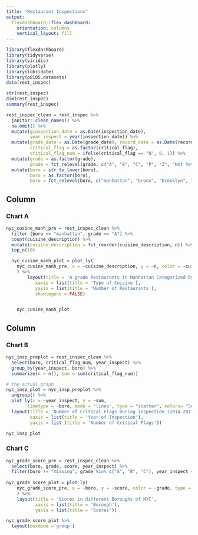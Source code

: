 ```yaml
---
title: "Restaurant Inspections"
output: 
  flexdashboard::flex_dashboard:
    orientation: columns
    vertical_layout: fill
---
```


```r
library(flexdashboard)
library(tidyverse)
library(viridis)
library(plotly)
library(lubridate)
library(p8105.datasets)
data(rest_inspec)
```

```r
str(rest_inspec)
dim(rest_inspec)
summary(rest_inspec)
```

```r
rest_inspec_clean = rest_inspec %>%
  janitor::clean_names() %>%
  na.omit() %>%
  mutate(ginspection_date = as.Date(inspection_date),
         year_inspect = year(inspection_date)) %>%
  mutate(grade_date = as.Date(grade_date), record_date = as.Date(record_date),
         critical_flag = as.factor(critical_flag), 
         critical_flag_num = ifelse(critical_flag == "N", 0, 1)) %>%
  mutate(grade = as.factor(grade),
         grade = fct_relevel(grade, c("A", "B", "C", "P", "Z", "Not Yet Graded"))) %>% 
  mutate(boro = str_to_lower(boro),
         boro = as.factor(boro),
         boro = fct_relevel(boro, c("manhattan", "bronx", "brooklyn", "queens", "staten island")))
```


Column {data-width=650}
-----------------------------------------------------------------------

### Chart A

```r
nyc_cusine_manh_pre = rest_inspec_clean %>% 
  filter (boro == "manhattan", grade == "A") %>% 
  count(cuisine_description) %>% 
  mutate(cuisine_description = fct_reorder(cuisine_description, n)) %>% 
  top_n(10)

  nyc_cusine_manh_plot = plot_ly(
    nyc_cusine_manh_pre, x = ~cuisine_description, y = ~n, color = ~cuisine_description, type = "bar", colors = "Set3"
    ) %>% 
        layout(title = 'A grade Restaurants in Manhattan Categorized by Cuisine Types',
           xaxis = list(title = 'Type of Cuisine'),
           yaxis = list(title = 'Number of Restaurants'), 
           showlegend = FALSE)


    nyc_cusine_manh_plot
```

Column {data-width=350}
-----------------------------------------------------------------------

### Chart B

```r

nyc_insp_preplot = rest_inspec_clean %>%
  select(boro, critical_flag_num, year_inspect) %>%
  group_by(year_inspect, boro) %>%
  summarize(n = n(), sum = sum(critical_flag_num))

# the actual graph
nyc_insp_plot = nyc_insp_preplot %>%
  ungroup() %>%
  plot_ly(x = ~year_inspect, y = ~sum, 
        linetype = ~boro, mode = 'lines', type = "scatter", colors= "Set3") %>%
  layout(title = 'Number of Critical Flags During inspection (2014-2017)',
         xaxis = list(title = 'Year of Inspection'),
         yaxis = list (title = 'Number of Critical Flags'))

nyc_insp_plot 
```

### Chart C

```r
nyc_grade_score_pre = rest_inspec_clean %>% 
  select(boro, grade, score, year_inspect) %>% 
  filter(boro != "missing", grade %in% c("A", "B", "C"), year_inspect == "2017")
  
nyc_grade_score_plot = plot_ly(
    nyc_grade_score_pre, x = ~boro, y = ~score, color = ~grade, type = "box", colors = "Set2"
    ) %>% 
    layout(title = 'Scores in different Boroughs of NYC',
           xaxis = list(title = 'Borough'),
           yaxis = list(title = 'Scores'))

nyc_grade_score_plot %>% 
  layout(boxmode ='group')
```

